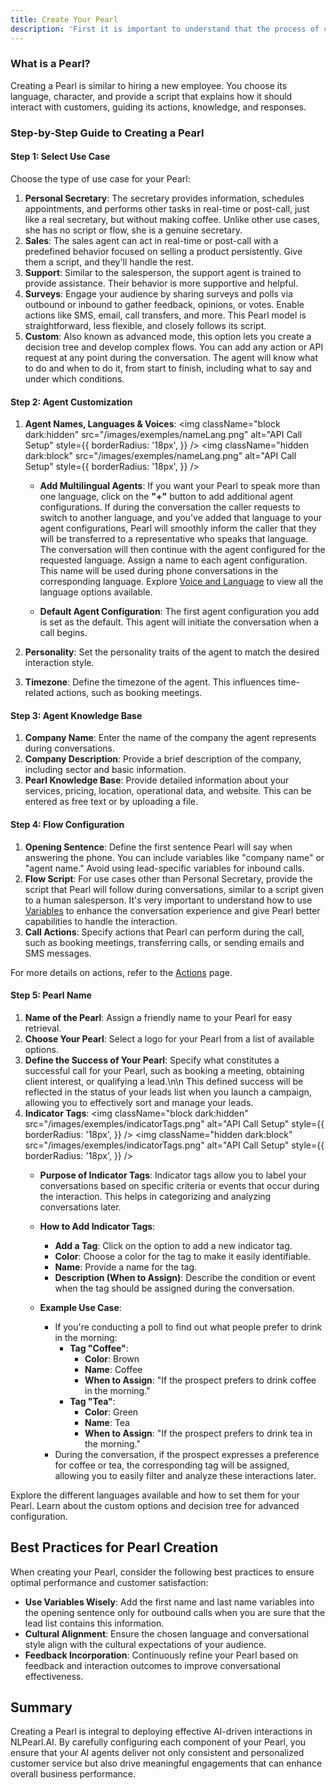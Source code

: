 ```yaml
---
title: Create Your Pearl
description: 'First it is important to understand that the process of creating your phone agent is divided into two parts: the first part involves creating and customizing your Pearl for personalized conversational flows in NLPearl.AI, and the second part focuses on setting up your inbound or outbound campaign that will utilize your Pearl. Let’s start by explaining and detail the first part of this process.'
---
```



### What is a Pearl?

Creating a Pearl is similar to hiring a new employee. You choose its language, character, and provide a script that explains how it should interact with customers, guiding its actions, knowledge, and responses.

### Step-by-Step Guide to Creating a Pearl

#### Step 1: Select Use Case

Choose the type of use case for your Pearl:

1. **Personal Secretary**: The secretary provides information, schedules appointments, and performs other tasks in real-time or post-call, just like a real secretary, but without making coffee. Unlike other use cases, she has no script or flow, she is a genuine secretary.
2. **Sales**: The sales agent can act in real-time or post-call with a predefined behavior focused on selling a product persistently. Give them a script, and they'll handle the rest.
3. **Support**: Similar to the salesperson, the support agent is trained to provide assistance. Their behavior is more supportive and helpful.
4. **Surveys**: Engage your audience by sharing surveys and polls via outbound or inbound to gather feedback, opinions, or votes. Enable actions like SMS, email, call transfers, and more. This Pearl model is straightforward, less flexible, and closely follows its script.
5. **Custom**: Also known as advanced mode, this option lets you create a decision tree and develop complex flows. You can add any action or API request at any point during the conversation. The agent will know what to do and when to do it, from start to finish, including what to say and under which conditions.

#### Step 2: Agent Customization

1. **Agent Names, Languages & Voices**:
	<img
		className="block dark:hidden"
		src="/images/exemples/nameLang.png"
		alt="API Call Setup"
		style={{ 
		borderRadius: '18px', 
		}}
	/>
	<img
		className="hidden dark:block"
		src="/images/exemples/nameLang.png"
		alt="API Call Setup"
		style={{ 
		borderRadius: '18px', 
		}}
	/>
   - **Add Multilingual Agents**: If you want your Pearl to speak more than one language, click on the **"+"** button to add additional agent configurations.
	If during the conversation the caller requests to switch to another language, and you've added that language to your agent configurations, Pearl will smoothly inform the caller that they will be transferred to a representative who speaks that language. 
	The conversation will then continue with the agent configured for the requested language.
	Assign a name to each agent configuration. This name will be used during phone conversations in the corresponding language.
	Explore  [Voice and Language](/pages/languages) to view all the language options available.



   - **Default Agent Configuration**: The first agent configuration you add is set as the default. This agent will initiate the conversation when a call begins.

3. **Personality**: Set the personality traits of the agent to match the desired interaction style.
4. **Timezone**: Define the timezone of the agent. This influences time-related actions, such as booking meetings.

#### Step 3: Agent Knowledge Base

1. **Company Name**: Enter the name of the company the agent represents during conversations.
2. **Company Description**: Provide a brief description of the company, including sector and basic information.
3. **Pearl Knowledge Base**: Provide detailed information about your services, pricing, location, operational data, and website. This can be entered as free text or by uploading a file.

#### Step 4: Flow Configuration

1. **Opening Sentence**: Define the first sentence Pearl will say when answering the phone. You can include variables like "company name" or "agent name." Avoid using lead-specific variables for inbound calls.
2. **Flow Script**: For use cases other than Personal Secretary, provide the script that Pearl will follow during conversations, similar to a script given to a human salesperson. It's very important to understand how to use [Variables](/pages/variables) to enhance the conversation experience and give Pearl better capabilities to handle the interaction.
3. **Call Actions**: Specify actions that Pearl can perform during the call, such as booking meetings, transferring calls, or sending emails and SMS messages.

For more details on actions, refer to the [Actions](/pages/action) page.

<a id="pearl-name"></a>   
#### Step 5: Pearl Name

1. **Name of the Pearl**: Assign a friendly name to your Pearl for easy retrieval.
2. **Choose Your Pearl**: Select a logo for your Pearl from a list of available options.
3. **Define the Success of Your Pearl**: Specify what constitutes a successful call for your Pearl, such as booking a meeting, obtaining client interest, or qualifying a lead.\n\n
This defined success will be reflected in the status of your leads list when you launch a campaign,  allowing you to effectively sort and manage your leads.
4. **Indicator Tags**:
	<img
	className="block dark:hidden"
	src="/images/exemples/indicatorTags.png"
	alt="API Call Setup"
	style={{ 
	borderRadius: '18px', 
	}}
	/>
	<img
		className="hidden dark:block"
		src="/images/exemples/indicatorTags.png"
		alt="API Call Setup"
		style={{ 
		borderRadius: '18px', 
		}}
	/>
   - **Purpose of Indicator Tags**: Indicator tags allow you to label your conversations based on specific criteria or events that occur during the interaction. This helps in categorizing and analyzing conversations later.

   - **How to Add Indicator Tags**:
     - **Add a Tag**: Click on the option to add a new indicator tag.
     - **Color**: Choose a color for the tag to make it easily identifiable.
     - **Name**: Provide a name for the tag.
     - **Description (When to Assign)**: Describe the condition or event when the tag should be assigned during the conversation.

   - **Example Use Case**:
     - If you're conducting a poll to find out what people prefer to drink in the morning:
       - **Tag "Coffee"**:
         - **Color**: Brown
         - **Name**: Coffee
         - **When to Assign**: "If the prospect prefers to drink coffee in the morning."
       - **Tag "Tea"**:
         - **Color**: Green
         - **Name**: Tea
         - **When to Assign**: "If the prospect prefers to drink tea in the morning."
     - During the conversation, if the prospect expresses a preference for coffee or tea, the corresponding tag will be assigned, allowing you to easily filter and analyze these interactions later.


<CardGroup cols={2}>
  <Card
    title="Languages & Voices"
    icon="globe"
    href="/pages/languages"
  >
    Explore the different languages available and how to set them for your Pearl.
  </Card>
  <Card
    title="Custom Pearl"
    icon="screwdriver-wrench"
    href="/pages/custom_pearl"
  >
    Learn about the custom options and decision tree for advanced configuration.
  </Card>
</CardGroup>

## Best Practices for Pearl Creation

When creating your Pearl, consider the following best practices to ensure optimal performance and customer satisfaction:

- **Use Variables Wisely**: Add the first name and last name variables into the opening sentence only for outbound calls when you are sure that the lead list contains this information.
- **Cultural Alignment**: Ensure the chosen language and conversational style align with the cultural expectations of your audience.
- **Feedback Incorporation**: Continuously refine your Pearl based on feedback and interaction outcomes to improve conversational effectiveness.

## Summary

Creating a Pearl is integral to deploying effective AI-driven interactions in NLPearl.AI. By carefully configuring each component of your Pearl, you ensure that your AI agents deliver not only consistent and personalized customer service but also drive meaningful engagements that can enhance overall business performance.
